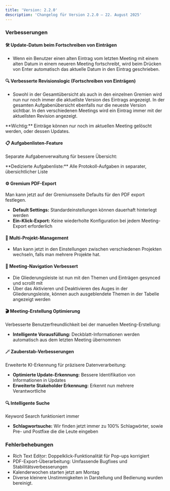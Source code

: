 ```yaml
---
title: 'Version: 2.2.0'
description: 'Changelog für Version 2.2.0 – 22. August 2025'
---
```


### Verbesserungen

#### 🛠️ Update-Datum beim Fortschreiben von Einträgen
- Wenn ein Benutzer einen alten Eintrag vom letzten Meeting mit einem alten Datum in einem neueren Meeting fortschreibt, wird beim Drücken von Enter automatisch das aktuelle Datum in den Eintrag geschrieben.

#### 🔍 Verbesserte Revisionslogic (Fortschreiben von Einträgen)
- Sowohl in der Gesamtübersicht als auch in den einzelnen Gremien wird nun nur noch immer die aktuellste Version des Eintrags angezeigt. In der gesamten Aufgabenübersicht ebenfalls nur die neueste Version sichtbar. In den verschiedenen Meetings wird ein Eintrag immer mit der aktuellsten Revision angezeigt.

<Warning>
**Wichtig:** Einträge können nur noch im aktuellen Meeting gelöscht werden, oder dessen Updates.
</Warning>

#### 📋 Aufgabenlisten-Feature
Separate Aufgabenverwaltung für bessere Übersicht:

<Warning>
**Dedizierte Aufgabenliste:** Alle Protokoll-Aufgaben in separater, übersichtlicher Liste
</Warning>

#### ⚙️ Gremium PDF-Export
Man kann jetzt auf der Gremiumsseite Defaults für den PDF export festlegen.
- **Default Settings:** Standardeinstellungen können dauerhaft hinterlegt werden
- **Ein-Klick-Export:** Keine wiederholte Konfiguration bei jedem Meeting-Export erforderlich

#### 🏢 Multi-Projekt-Management
- Man kann jetzt in den Einstellungen zwischen verschiedenen Projekten wechseln, falls man mehrere Projekte hat.

#### 🧭 Meeting-Navigation Verbessert
- Die Gliederungsleiste ist nun mit den Themen und Einträgen gesynced und scrollt mit
- Über das Aktivieren und Deaktivieren des Auges in der Gliederungsleiste, können auch ausgeblendete Themen in der Tabelle angezeigt werden

#### 🎬 Meeting-Erstellung Optimierung
Verbesserte Benutzerfreundlichkeit bei der manuellen Meeting-Erstellung:
- **Intelligente Vorausfüllung:** Deckblatt-Informationen werden automatisch aus dem letzten Meeting übernommen

#### 🪄 Zauberstab-Verbesserungen
Erweiterte KI-Erkennung für präzisere Datenverarbeitung:
- **Optimierte Update-Erkennung:** Bessere Identifikation von Informationen in Updates
- **Erweiterte Stakeholder Erkennung:** Erkennt nun mehrere Verantwortliche

#### 🔍 Intelligente Suche
Keyword Search funktioniert immer
- **Schlagwortsuche:** Wir finden jetzt immer zu 100% Schlagwörter, sowie Pre- und Postfixe die die Leute eingeben

### Fehlerbehebungen

- Rich Text Editor: Doppelklick-Funktionalität für Pop-ups korrigiert
- PDF-Export-Überarbeitung: Umfassende Bugfixes und Stabilitätsverbesserungen
- Kalenderwochen starten jetzt am Montag
- Diverse kleinere Unstimmigkeiten in Darstellung und Bedienung wurden bereinigt.
